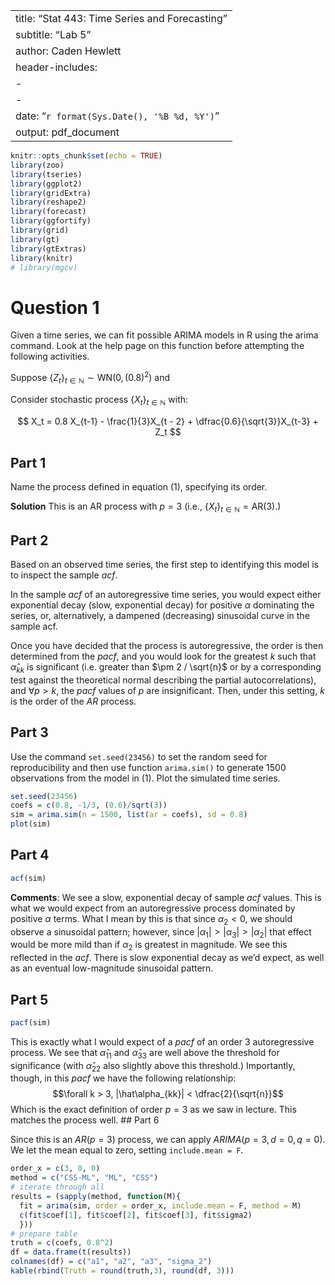 
---
title: "Stat 443: Time Series and Forecasting"
subtitle: "Lab 5"
author: Caden Hewlett
header-includes:
    - \usepackage{upgreek}
    - \usepackage{bbm}
date: "`r format(Sys.Date(), '%B %d, %Y')`"
output: pdf_document
---

```r
knitr::opts_chunk$set(echo = TRUE)
library(zoo)
library(tseries)
library(ggplot2)
library(gridExtra)
library(reshape2)
library(forecast)
library(ggfortify)
library(grid)
library(gt)
library(gtExtras)
library(knitr)
# library(mgcv)
```


# Question 1

Given a time series, we can fit possible ARIMA models in R using the arima command. Look at the help page on this function before attempting the following activities.

Suppose $\{Z_t\}_{t \in \mathbb{N}} \sim \text{WN}(0, (0.8)^2)$ and 

Consider stochastic process $\{X_t\}_{t \in \mathbb{N}}$ with:

$$
X_t = 0.8 X_{t-1} - \frac{1}{3}X_{t - 2} + \dfrac{0.6}{\sqrt{3}}X_{t-3} + Z_t
$$

## Part 1

Name the process defined in equation (1), specifying its order.

**Solution** This is an $\text{AR}$ process with $p = 3$ (i.e., $\{X_t\}_{t \in \mathbb{N}} = \text{AR}(3)$.)

## Part 2

Based on an observed time series, the first step to identifying this model is to inspect the sample *acf*.

In the sample *acf* of an autoregressive time series, you would expect either exponential decay (slow, exponential decay) for positive $\alpha$ dominating the series, or, alternatively, a dampened (decreasing) sinusoidal curve in the sample acf.


Once you have decided that the process is autoregressive, the order is then determined from the *pacf*, and you would look for the greatest $k$ such that  $\hat\alpha_{kk}$ is significant (i.e. greater than $\pm 2 / \sqrt{n}$ or by a corresponding test against the theoretical normal describing the partial autocorrelations), and $\forall p >k$, the *pacf* values of $p$ are insignificant. Then, under this setting, $k$ is the order of the $AR$ process.

## Part 3

Use the command `set.seed(23456)` to set the random seed for reproducibility and then use function `arima.sim()` to generate 1500 observations from the model in (1). Plot the
simulated time series.

```r
set.seed(23456)
coefs = c(0.8, -1/3, (0.6)/sqrt(3))
sim = arima.sim(n = 1500, list(ar = coefs), sd = 0.8)
plot(sim)
```

## Part 4

```r
acf(sim)
```

**Comments**: We see a slow, exponential decay of sample *acf* values. This is what we would expect from an autoregressive process dominated by positive $\alpha$ terms. What I mean by this is that since $\alpha_2 < 0$, we should observe a sinusoidal pattern; however, since $|\alpha_1|>|\alpha_3|>|\alpha_2|$ that effect would be more mild than if $\alpha_2$ is greatest in magnitude. We see this reflected in the *acf*. There is slow exponential decay as we'd expect, as well as an eventual low-magnitude sinusoidal pattern.


## Part 5

```r
pacf(sim)
```
This is exactly what I would expect of a *pacf* of an order 3 autoregressive process. We see that $\hat\alpha_{11}$ and $\hat\alpha_{33}$ are well above the threshold for significance (with $\hat\alpha_{22}$ also slightly above this threshold.) Importantly, though, in this *pacf* we have the following relationship: $$\forall k > 3, |\hat\alpha_{kk}| < \dfrac{2}{\sqrt{n}}$$ 
Which is the exact definition of order $p = 3$ as we saw in lecture. This matches the process well.
## Part 6

Since this is an $AR(p = 3)$ process, we can apply $ARIMA(p = 3, d = 0, q = 0)$. We let the mean equal to zero, setting `include.mean = F`.
```r
order_x = c(3, 0, 0)
method = c("CSS-ML", "ML", "CSS")
# iterate through all
results = (sapply(method, function(M){
  fit = arima(sim, order = order_x, include.mean = F, method = M)
  c(fit$coef[1], fit$coef[2], fit$coef[3], fit$sigma2)
  }))
# prepare table
truth = c(coefs, 0.8^2)
df = data.frame(t(results))
colnames(df) = c("a1", "a2", "a3", "sigma_2")
kable(rbind(Truth = round(truth,3), round(df, 3)))
```